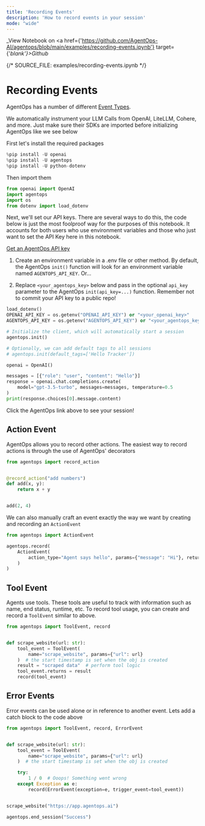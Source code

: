 ```yaml
---
title: 'Recording Events'
description: 'How to record events in your session'
mode: "wide"
---
```

_View Notebook on <a href={'https://github.com/AgentOps-AI/agentops/blob/main/examples/recording-events.ipynb'} target={'_blank'}>Github</a>_


{/*  SOURCE_FILE: examples/recording-events.ipynb  */}

# Recording Events
AgentOps has a number of different [Event Types](https://docs.agentops.ai/v1/details/events).

We automatically instrument your LLM Calls from OpenAI, LiteLLM, Cohere, and more. Just make sure their SDKs are imported before initializing AgentOps like we see below

First let's install the required packages


```python
%pip install -U openai
%pip install -U agentops
%pip install -U python-dotenv
```

Then import them


```python
from openai import OpenAI
import agentops
import os
from dotenv import load_dotenv
```

Next, we'll set our API keys. There are several ways to do this, the code below is just the most foolproof way for the purposes of this notebook. It accounts for both users who use environment variables and those who just want to set the API Key here in this notebook.

[Get an AgentOps API key](https://agentops.ai/settings/projects)

1. Create an environment variable in a .env file or other method. By default, the AgentOps `init()` function will look for an environment variable named `AGENTOPS_API_KEY`. Or...

2. Replace `<your_agentops_key>` below and pass in the optional `api_key` parameter to the AgentOps `init(api_key=...)` function. Remember not to commit your API key to a public repo!


```python
load_dotenv()
OPENAI_API_KEY = os.getenv("OPENAI_API_KEY") or "<your_openai_key>"
AGENTOPS_API_KEY = os.getenv("AGENTOPS_API_KEY") or "<your_agentops_key>"
```


```python
# Initialize the client, which will automatically start a session
agentops.init()

# Optionally, we can add default tags to all sessions
# agentops.init(default_tags=['Hello Tracker'])

openai = OpenAI()

messages = [{"role": "user", "content": "Hello"}]
response = openai.chat.completions.create(
    model="gpt-3.5-turbo", messages=messages, temperature=0.5
)
print(response.choices[0].message.content)
```

Click the AgentOps link above to see your session!

## Action Event

AgentOps allows you to record other actions. The easiest way to record actions is through the use of AgentOps' decorators


```python
from agentops import record_action


@record_action("add numbers")
def add(x, y):
    return x + y


add(2, 4)
```

We can also manually craft an event exactly the way we want by creating and recording an `ActionEvent`


```python
from agentops import ActionEvent

agentops.record(
    ActionEvent(
        action_type="Agent says hello", params={"message": "Hi"}, returns="Hi Back!"
    )
)
```

## Tool Event
Agents use tools. These tools are useful to track with information such as name, end status, runtime, etc. To record tool usage, you can create and record a `ToolEvent` similar to above.


```python
from agentops import ToolEvent, record


def scrape_website(url: str):
    tool_event = ToolEvent(
        name="scrape_website", params={"url": url}
    )  # the start timestamp is set when the obj is created
    result = "scraped data"  # perform tool logic
    tool_event.returns = result
    record(tool_event)
```

## Error Events
Error events can be used alone or in reference to another event. Lets add a catch block to the code above


```python
from agentops import ToolEvent, record, ErrorEvent


def scrape_website(url: str):
    tool_event = ToolEvent(
        name="scrape_website", params={"url": url}
    )  # the start timestamp is set when the obj is created

    try:
        1 / 0  # Ooops! Something went wrong
    except Exception as e:
        record(ErrorEvent(exception=e, trigger_event=tool_event))


scrape_website("https://app.agentops.ai")

agentops.end_session("Success")
```
